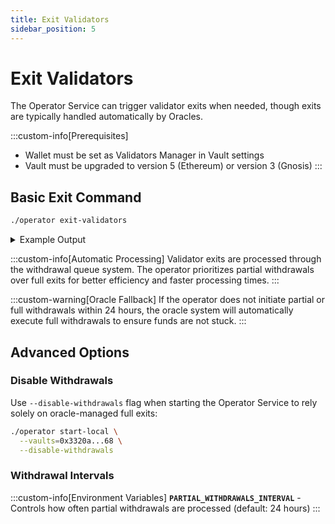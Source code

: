 ```yaml
---
title: Exit Validators
sidebar_position: 5
---
```


# Exit Validators

The Operator Service can trigger validator exits when needed, though exits are typically handled automatically by Oracles.

:::custom-info[Prerequisites]
- Wallet must be set as Validators Manager in Vault settings
- Vault must be upgraded to version 5 (Ethereum) or version 3 (Gnosis)
:::

## Basic Exit Command

```bash
./operator exit-validators
```

<details className="custom-details">
<summary>Example Output</summary>

```bash
Enter the comma separated list of API endpoints for execution nodes: : https://example.com
Enter the comma separated list of API endpoints for consensus nodes: https://example.com
Enter your vault address: 0x3320ad928c20187602a2b2c04eeaa813fa899468
Are you sure you want to exit 3 validators with indexes: 513571, 513572, 513861? [y/N]: y
Validators 513571, 513572, 513861 exits successfully initiated
```

</details>

:::custom-info[Automatic Processing]
Validator exits are processed through the withdrawal queue system. The operator prioritizes partial withdrawals over full exits for better efficiency and faster processing times.
:::

:::custom-warning[Oracle Fallback]
If the operator does not initiate partial or full withdrawals within 24 hours, the oracle system will automatically execute full withdrawals to ensure funds are not stuck.
:::

## Advanced Options

### Disable Withdrawals

Use `--disable-withdrawals` flag when starting the Operator Service to rely solely on oracle-managed full exits:

```bash
./operator start-local \
  --vaults=0x3320a...68 \
  --disable-withdrawals
```

### Withdrawal Intervals

:::custom-info[Environment Variables]
**`PARTIAL_WITHDRAWALS_INTERVAL`** - Controls how often partial withdrawals are processed (default: 24 hours)
:::
